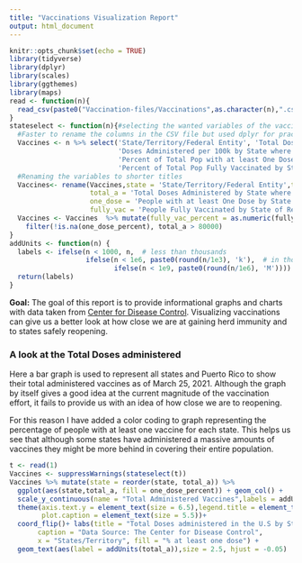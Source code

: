 ```yaml
---
title: "Vaccinations Visualization Report"
output: html_document
---
```


```r
knitr::opts_chunk$set(echo = TRUE)
library(tidyverse)
library(dplyr)
library(scales)
library(ggthemes)
library(maps)
read <- function(n){
  read_csv(paste0("Vaccination-files/Vaccinations",as.character(n),".csv"),skip = 2)
}
stateselect <- function(n){#selecting the wanted variables of the vaccine data
  #Faster to rename the columns in the CSV file but used dplyr for practice.
  Vaccines <- n %>% select('State/Territory/Federal Entity', 'Total Doses Delivered','Total Doses Administered by State where Administered',
                           'Doses Administered per 100k by State where Administered','People with at least One Dose by State of Residence',
                           'Percent of Total Pop with at least One Dose by State of Residence','People Fully Vaccinated by State of Residence',
                           'Percent of Total Pop Fully Vaccinated by State of Residence')
  #Renaming the variables to shorter titles 
  Vaccines<- rename(Vaccines,state = 'State/Territory/Federal Entity',total_d = 'Total Doses Delivered',
                    total_a = 'Total Doses Administered by State where Administered', total_a_percent = 'Doses Administered per 100k by State where Administered',
                    one_dose = 'People with at least One Dose by State of Residence', one_dose_percent ='Percent of Total Pop with at least One Dose by State of Residence',
                    fully_vac = 'People Fully Vaccinated by State of Residence', fully_vac_percent ='Percent of Total Pop Fully Vaccinated by State of Residence')
  Vaccines <- Vaccines  %>% mutate(fully_vac_percent = as.numeric(fully_vac_percent),one_dose_percent = as.numeric(one_dose_percent)) %>%
    filter(!is.na(one_dose_percent), total_a > 80000)
}
addUnits <- function(n) {
  labels <- ifelse(n < 1000, n,  # less than thousands
                   ifelse(n < 1e6, paste0(round(n/1e3), 'k'),  # in thousands
                          ifelse(n < 1e9, paste0(round(n/1e6), 'M'))))  # in millions
  return(labels)
}
```

**Goal:** The goal of this report is to provide informational graphs and charts with data taken from [Center for Disease Control](https://covid.cdc.gov/covid-data-tracker/#vaccinations). Visualizing vaccinations can give us a better look at how close we are at gaining herd immunity and to states safely reopening.

### A look at the Total Doses administered
Here a bar graph is used to represent all states and Puerto Rico to show their total administered vaccines as of March 25, 2021. Although the graph by itself gives a good idea at the current magnitude of the vaccination effort, it fails to provide us with an idea of how close we are to reopening. 

For this reason I have added a color coding to graph representing the percentage of people with at least one vaccine for each state. This helps us see that although some states have administered a massive amounts of vaccines they might be more behind in covering their entire population.

```r
t <- read(1)
Vaccines <- suppressWarnings(stateselect(t))
Vaccines %>% mutate(state = reorder(state, total_a)) %>% 
  ggplot(aes(state,total_a, fill = one_dose_percent)) + geom_col() + 
  scale_y_continuous(name = "Total Administered Vaccines",labels = addUnits)+ 
  theme(axis.text.y = element_text(size = 6.5),legend.title = element_text(size = 8,face = "bold"),
        plot.caption = element_text(size = 5.5))+
  coord_flip()+ labs(title = "Total Doses administered in the U.S by State/Territory (March 25, 2021)",
       caption = "Data Source: The Center for Disease Control", 
       x = "States/Territory", fill = "% at least one dose") +
  geom_text(aes(label = addUnits(total_a)),size = 2.5, hjust = -0.05)
```





```r
```


